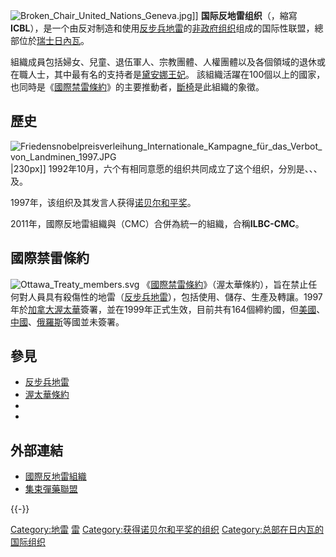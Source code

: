{{Infobox organization
| name                = 國際反地雷組織<br>International Campaign to Ban Landmines  [[File:Nobel_prize_medal.svg|20px]]
| pronounce           = 
| native_name         = 
| native_name_lang    = 
| named_after         = 
| image               = 
| image_size          = 
| alt                 = 
| caption             = 
| logo                = International Campaign to Ban Landmines Logo.svg
| logo_size           = 200px
| logo_alt            = 
| logo_caption        = 標誌
| map                 = 
| map_size            = 
| map_alt             = 
| map_caption         = 
| map2                = 
| map2_size           = 
| map2_alt            = 
| map2_caption        = 
| abbreviation        = ICBL
| formation           = {{start date|1992|10|}}
| founder             = Jody Williams
| founding_location   = {{USA}}[[紐約|紐約]]
| type                = [[非政府組織|非政府組織]]（NGO）
| status              = [[非營利組織|非營利組織]]
| purpose             = 為一個沒有任何地雷、殺傷人員和集束彈藥的世界工作
| headquarters        = {{CHE}}[[日內瓦|日內瓦]]
| coords              = {{coord|46.22|6.14|display=inline, title}}
| region              = {{flag|World}}
| methods             = 發行刊物及提升公眾意識
| fields              = [[地雷|地雷]]
| leader_title        = 
| leader_name         = 
| affiliations        = 
| website             = [http://www.icbl.org/en-gb/home.aspx www.icbl.org]
| remarks             = 
| formerly            = 
| footnotes           = 
}}
[[File:Broken_Chair_United_Nations_Geneva.jpg|thumb]]]]
'''国际反地雷组织'''（{{lang-en|'''I'''nternational '''C'''ampaign to '''B'''an '''L'''andmines}}，縮寫'''ICBL'''），是一个由反对制造和使用[[反步兵地雷|反步兵地雷]]的[[非政府组织|非政府组织]]组成的国际性联盟，總部位於[[瑞士|瑞士]][[日內瓦|日內瓦]]。

組織成員包括婦女、兒童、退伍軍人、宗教團體、人權團體以及各個領域的退休或在職人士，其中最有名的支持者是[[黛安娜_(威爾斯王妃)|黛安娜王妃]]。
該組織活躍在100個以上的國家，也同時是《[[渥太華條約|國際禁雷條約]]》的主要推動者，[[斷椅|斷椅]]是此組織的象徵。

== 歷史 ==
[[File:Friedensnobelpreisverleihung_Internationale_Kampagne_für_das_Verbot_von_Landminen_1997.JPG|thumb]]|230px]]
1992年10月，六个有相同意愿的组织共同成立了这个组织，分別是{{link-en|國際助殘組織|Handicap International|國際助殘組織}}、{{link-en|國際醫療組織|Medico International|國際醫療組織}}、{{link-en|排雷諮詢小組|Mines Advisory Group|排雷諮詢小組}}、{{link-en|國際促進人權協會|Physicians for Human Rights|國際促進人權協會}}及{{link-en|越戰美國退伍軍人基金會|Vietnam Veterans of America Foundation|越戰美國退伍軍人基金會}}。

1997年，该组织及其发言人获得[[诺贝尔和平奖|诺贝尔和平奖]]。

2011年，國際反地雷組織與{{link-en|集束彈藥聯盟|Cluster Munition Coalition|集束彈藥聯盟}}（CMC）合併為統一的組織，合稱'''ILBC-CMC'''。

== 國際禁雷條約 ==
{{Main|渥太華條約}}
[[File:Ottawa_Treaty_members.svg|thumb]]
《[[國際禁雷條約|國際禁雷條約]]》（渥太華條約），旨在禁止任何對人員具有殺傷性的地雷（[[反步兵地雷|反步兵地雷]]），包括使用、儲存、生產及轉讓。1997年於[[加拿大|加拿大]][[渥太華|渥太華]]簽署，並在1999年正式生效，目前共有164個締約國，但[[美國|美國]]、[[中國|中國]]、[[俄羅斯|俄羅斯]]等國並未簽署。

== 參見 ==
* [[反步兵地雷|反步兵地雷]]
* [[渥太華條約|渥太華條約]]
* {{link-en|集束彈藥聯盟|Cluster Munition Coalition|集束彈藥聯盟}}
* {{link-en|跛腳椅|Broken Chair|跛腳椅}}


== 外部連結 ==
*[http://www.icbl.org 國際反地雷組織]{{Wayback|url=http://www.icbl.org/ |date=20140531015711 }}{{en}}
*[http://www.stopclustermunitions.org/ 集束彈藥聯盟]{{Wayback|url=http://www.stopclustermunitions.org/ |date=20140331234405 }}{{en}}

{{-}}
{{诺贝尔和平奖获得者 (1976年-2000年)}}
{{反战}}
{{Authority control}}
[[Category:地雷|Category:地雷]]
[[Category:国际非政府组织|雷]]
[[Category:获得诺贝尔和平奖的组织|Category:获得诺贝尔和平奖的组织]]
[[Category:总部在日内瓦的国际组织|Category:总部在日内瓦的国际组织]]